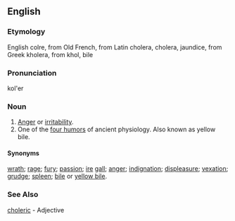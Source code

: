 ==English==
===Etymology===
English colre, from Old French, from Latin cholera, cholera, jaundice, from Greek kholera, from khol, bile

===Pronunciation===
kol'er

===Noun===
# [[anger|Anger]] or [[irritability]].
# One of the [http://en.wikipedia.org/wiki/Four_humours four humors] of ancient physiology. Also known as yellow bile.

====Synonyms====
[[wrath]]; [[rage]]; [[fury]]; [[passion]]; [[ire]] [[gall]]; [[anger]]; [[indignation]]; [[displeasure]]; [[vexation]]; [[grudge]]; [[spleen]]; [[bile]] or [[yellow bile]].

===See Also===
[[choleric]] - Adjective